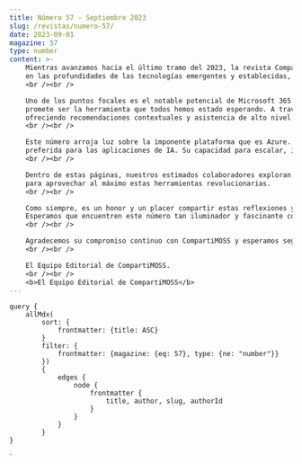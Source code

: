 ```yaml
---
title: Número 57 - Septiembre 2023
slug: /revistas/numero-57/
date: 2023-09-01
magazine: 57
type: number
content: >-
    Mientras avanzamos hacia el último tramo del 2023, la revista CompartiMOSS se complace en presentar su edición número 57, una edición que se sumerge 
    en las profundidades de las tecnologías emergentes y establecidas, y en la manera en que estas están redefiniendo nuestro horizonte tecnológico.
    <br /><br />

    Uno de los puntos focales es el notable potencial de Microsoft 365 Copilot. En un mundo donde la eficiencia y la colaboración son esenciales, Microsoft 365 Copilot 
    promete ser la herramienta que todos hemos estado esperando. A través de su integración magistral de IA, se convertirá en una brújula indispensable para profesionales, 
    ofreciendo recomendaciones contextuales y asistencia de alto nivel en tiempo real.
    <br /><br />

    Este número arroja luz sobre la imponente plataforma que es Azure. Con una infraestructura robusta y herramientas intuitivas, Azure ha emergido como la plataforma 
    preferida para las aplicaciones de IA. Su capacidad para escalar, integrar y adaptarse a las necesidades cambiantes de las empresas lo posiciona en una liga aparte.
    <br /><br />

    Dentro de estas páginas, nuestros estimados colaboradores exploran cada uno de estos temas con profundidad, ofreciendo perspectivas únicas y conocimientos prácticos 
    para aprovechar al máximo estas herramientas revolucionarias.
    <br /><br />

    Como siempre, es un honor y un placer compartir estas reflexiones y descubrimientos con nuestra fiel comunidad de lectores. 
    Esperamos que encuentren este número tan iluminador y fascinante como nosotros al compilarlo.
    <br /><br />

    Agradecemos su compromiso continuo con CompartiMOSS y esperamos seguir siendo su recurso de confianza en el cambiante panorama tecnológico.
    <br /><br />

    El Equipo Editorial de CompartiMOSS.
    <br /><br />
    <b>El Equipo Editorial de CompartiMOSS</b>
---
```




<NumberHeader frontmatter={props.pageContext.frontmatter} />

<ViewArticles articles={props.data.allMdx} title="Índice" />

<ViewPartners />

    query {
        allMdx(    
            sort: {
                frontmatter: {title: ASC}
            }
            filter: {
                frontmatter: {magazine: {eq: 57}, type: {ne: "number"}}
            }) 
            {
                edges {
                    node {
                        frontmatter {
                            title, author, slug, authorId
                        }      
                    }
                }
            }
    }
`

